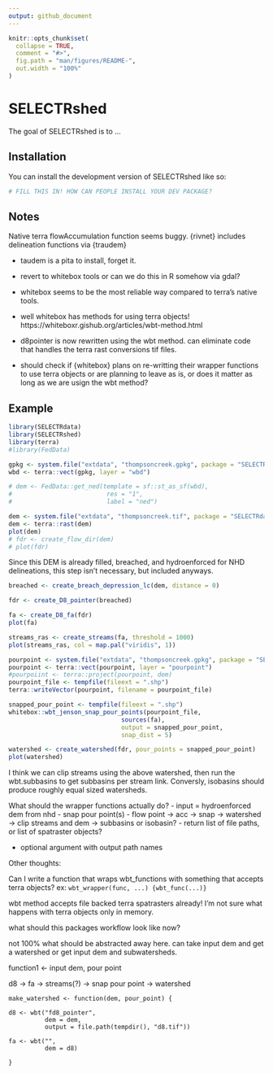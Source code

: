 ```yaml
---
output: github_document
---
```


<!-- README.md is generated from README.Rmd. Please edit that file -->

```r
knitr::opts_chunk$set(
  collapse = TRUE,
  comment = "#>",
  fig.path = "man/figures/README-",
  out.width = "100%"
)
```

# SELECTRshed

<!-- badges: start -->
<!-- badges: end -->

The goal of SELECTRshed is to ...

## Installation

You can install the development version of SELECTRshed like so:

``` r
# FILL THIS IN! HOW CAN PEOPLE INSTALL YOUR DEV PACKAGE?
```


## Notes

Native terra flowAccumulation function seems buggy.
{rivnet} includes delineation functions via {traudem}

- taudem is a pita to install, forget it.
- revert to whitebox tools or can we do this in R somehow via gdal?

- whitebox seems to be the most reliable way compared to terra's native tools.

- well whitebox has methods for using terra objects! https://whiteboxr.gishub.org/articles/wbt-method.html

- d8pointer is now rewritten using the wbt method. can eliminate code that handles the terra rast conversions tif files.

- should check if {whitebox} plans on re-writting their wrapper functions to use terra objects or are planning to leave as is, or does it matter as long as we are usign the wbt method?

## Example

```r
library(SELECTRdata)
library(SELECTRshed)
library(terra)
#library(FedData)

gpkg <- system.file("extdata", "thompsoncreek.gpkg", package = "SELECTRdata")
wbd <- terra::vect(gpkg, layer = "wbd")

# dem <- FedData::get_ned(template = sf::st_as_sf(wbd),
#                          res = "1",
#                          label = "ned")

dem <- system.file("extdata", "thompsoncreek.tif", package = "SELECTRdata")
dem <- terra::rast(dem)
plot(dem)
# fdr <- create_flow_dir(dem)
# plot(fdr)
```


Since this DEM is already filled, breached, and hydroenforced for NHD delineations, this step isn't necessary, but included anyways.

```r
breached <- create_breach_depression_lc(dem, distance = 0)
```


```r
fdr <- create_D8_pointer(breached)
```


```r

fa <- create_D8_fa(fdr)
plot(fa)
```




```r
streams_ras <- create_streams(fa, threshold = 1000)
plot(streams_ras, col = map.pal("viridis", 1))
```


```r
pourpoint <- system.file("extdata", "thompsoncreek.gpkg", package = "SELECTRdata")
pourpoint <- terra::vect(pourpoint, layer = "pourpoint")
#pourpoiint <- terra::project(pourpoint, dem)
pourpoint_file <- tempfile(fileext = ".shp")
terra::writeVector(pourpoint, filename = pourpoint_file)
```



```r
snapped_pour_point <- tempfile(fileext = ".shp")
whitebox::wbt_jenson_snap_pour_points(pourpoint_file,
                               sources(fa),
                               output = snapped_pour_point,
                               snap_dist = 5)
```

```r
watershed <- create_watershed(fdr, pour_points = snapped_pour_point)
plot(watershed)


```


I think we can clip streams using the above watershed, then run the wbt.subbasins to get subbasins per stream link.
Conversly, isobasins should produce roughly equal sized watersheds.


What should the wrapper functions actually do?
- input = hydroenforced dem from nhd
- snap pour point(s)
- flow point -> acc -> snap -> watershed -> clip streams and dem -> subbasins or isobasin?
- return list of file paths, or list of spatraster objects?

- optional argument with output path names



Other thoughts:

Can I write a function that wraps wbt_functions with something that accepts terra objects?
ex: `wbt_wrapper(func, ...) {wbt_func(...)}`

wbt method accepts file backed terra spatrasters already! I'm not sure what happens with terra objects only in memory.

what should this packages workflow look like now? 


not 100% what should be abstracted away here. can take input dem and get a watershed or get input dem and subwatersheds.

function1 <- input dem, pour point

d8 -> fa -> streams(?) -> snap pour point -> watershed

```
make_watershed <- function(dem, pour_point) {

d8 <- wbt("fd8_pointer",
          dem = dem,
          output = file.path(tempdir(), "d8.tif"))
          
fa <- wbt("",
          dem = d8)          

}

```
